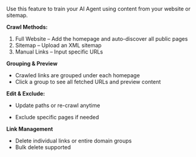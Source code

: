 Use this feature to train your AI Agent using content from your website or sitemap.

**Crawl Methods:**
1. Full Website – Add the homepage and auto-discover all public pages
2. Sitemap – Upload an XML sitemap
3. Manual Links – Input specific URLs

**Grouping & Preview**
- Crawled links are grouped under each homepage
- Click a group to see all fetched URLs and preview content

**Edit & Exclude:**
- Update paths or re-crawl anytime

- Exclude specific pages if needed

**Link Management**
- Delete individual links or entire domain groups
- Bulk delete supported